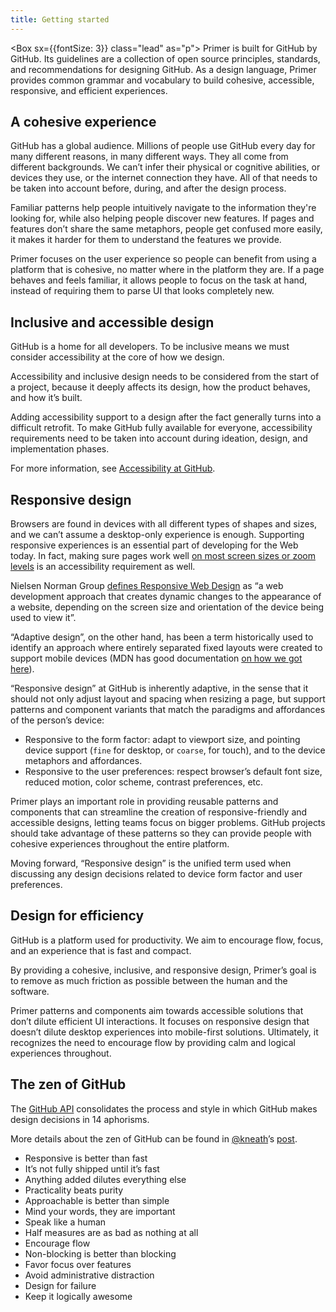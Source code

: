 ```yaml
---
title: Getting started
---
```




<Box sx={{fontSize: 3}} class="lead" as="p">
  Primer is built for GitHub by GitHub. Its guidelines are a collection of open source principles, standards, and recommendations for designing GitHub. As a design language, Primer provides common grammar and vocabulary to build cohesive, accessible, responsive, and efficient experiences.
</Box>

## A cohesive experience

GitHub has a global audience. Millions of people use GitHub every day for many different reasons, in many different ways. They all come from different backgrounds. We can’t infer their physical or cognitive abilities, or devices they use, or the internet connection they have. All of that needs to be taken into account before, during, and after the design process.

Familiar patterns help people intuitively navigate to the information they're looking for, while also helping people discover new features. If pages and features don’t share the same metaphors, people get confused more easily, it makes it harder for them to understand the features we provide.

Primer focuses on the user experience so people can benefit from using a platform that is cohesive, no matter where in the platform they are. If a page behaves and feels familiar, it allows people to focus on the task at hand, instead of requiring them to parse UI that looks completely new.

## Inclusive and accessible design

GitHub is a home for all developers. To be inclusive means we must consider accessibility at the core of how we design.

Accessibility and inclusive design needs to be considered from the start of a project, because it deeply affects its design, how the product behaves, and how it’s built.

Adding accessibility support to a design after the fact generally turns into a difficult retrofit. To make GitHub fully available for everyone, accessibility requirements need to be taken into account during ideation, design, and implementation phases.

For more information, see [Accessibility at GitHub](/accessibility/accessibility-at-github).

## Responsive design

Browsers are found in devices with all different types of shapes and sizes, and we can’t assume a desktop-only experience is enough. Supporting responsive experiences is an essential part of developing for the Web today. In fact, making sure pages work well [on most screen sizes or zoom levels](https://www.w3.org/WAI/WCAG21/Understanding/reflow.html) is an accessibility requirement as well.

Nielsen Norman Group [defines Responsive Web Design](https://www.nngroup.com/articles/responsive-web-design-definition/) as “a web development approach that creates dynamic changes to the appearance of a website, depending on the screen size and orientation of the device being used to view it”.

“Adaptive design”, on the other hand, has been a term historically used to identify an approach where entirely separated fixed layouts were created to support mobile devices (MDN has good documentation [on how we got here](https://developer.mozilla.org/en-US/docs/Learn/CSS/CSS_layout/Responsive_Design#historic_website_layouts)).

“Responsive design” at GitHub is inherently adaptive, in the sense that it should not only adjust layout and spacing when resizing a page, but support patterns and component variants that match the paradigms and affordances of the person’s device:

- Responsive to the form factor: adapt to viewport size, and pointing device support (`fine` for desktop, or `coarse`, for touch), and to the device metaphors and affordances.
- Responsive to the user preferences: respect browser’s default font size, reduced motion, color scheme, contrast preferences, etc.

Primer plays an important role in providing reusable patterns and components that can streamline the creation of responsive-friendly and accessible designs, letting teams focus on bigger problems. GitHub projects should take advantage of these patterns so they can provide people with cohesive experiences throughout the entire platform.

Moving forward, “Responsive design” is the unified term used when discussing any design decisions related to device form factor and user preferences.

## Design for efficiency

GitHub is a platform used for productivity. We aim to encourage flow, focus, and an experience that is fast and compact.

By providing a cohesive, inclusive, and responsive design, Primer’s goal is to remove as much friction as possible between the human and the software.

Primer patterns and components aim towards accessible solutions that don’t dilute efficient UI interactions. It focuses on responsive design that doesn’t dilute desktop experiences into mobile-first solutions. Ultimately, it recognizes the need to encourage flow by providing calm and logical experiences throughout.

## The zen of GitHub

The [GitHub API](https://api.github.com/zen) consolidates the process and style in which GitHub makes design decisions in 14 aphorisms.

More details about the zen of GitHub can be found in [@kneath](https://github.com/kneath)’s [post](https://warpspire.com/posts/taste).

- Responsive is better than fast
- It’s not fully shipped until it’s fast
- Anything added dilutes everything else
- Practicality beats purity
- Approachable is better than simple
- Mind your words, they are important
- Speak like a human
- Half measures are as bad as nothing at all
- Encourage flow
- Non-blocking is better than blocking
- Favor focus over features
- Avoid administrative distraction
- Design for failure
- Keep it logically awesome